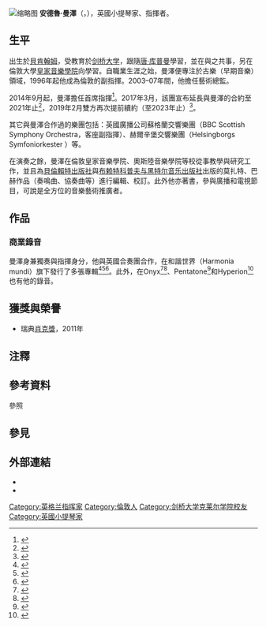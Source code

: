 [[File:Andrew_Manze.jpg|缩略图]]
'''安德魯·曼澤'''（{{lang-en|'''Andrew Manze'''}}，{{bd|1965年|1月14日||}}），英國小提琴家、指揮者。

== 生平 ==
出生於[[貝肯翰姆|貝肯翰姆]]，受教育於[[剑桥大学|剑桥大学]]，跟隨[[唐·库普曼|唐·库普曼]]學習，並在{{le|阿姆斯特丹巴洛克古樂團|Amsterdam Baroque Orchestra & Choir}}與之共事，另在倫敦大學[[皇家音樂學院_(倫敦大學)|皇家音樂學院]]向{{le|西蒙·斯丹迪奇|Simon Standage}}學習。自職業生涯之始，曼澤便專注於古樂（早期音樂）領域，1996年起他成為倫敦{{le|古樂學院樂團|Academy of Ancient Music}}的副指揮。2003–07年間，他擔任{{le|英國合奏團|The English Concert}}藝術總監。

2014年9月起，曼澤擔任{{link-de|北德廣播愛樂樂團|NDR Radiophilharmonie}}首席指揮<ref>{{cite news | url=http://www.ndr.de/der_ndr/presse/mitteilungen/pressemeldungndr11949.html | title=NDR Radiophilharmonie: Andrew Manze wird ab 2014 neuer Chefdirigent | work=NDR | author= | date=2013-03-25 | accessdate=2017-07-19 | archive-date=2021-03-04 | archive-url=https://web.archive.org/web/20210304065702/https://www.ndr.de/der_ndr/presse/mitteilungen/pressemeldungndr11949.html | dead-url=no }}</ref>。2017年3月，該團宣布延長與曼澤的合約至2021年止<ref>{{cite news | url=http://www.ndr.de/orchester_chor/radiophilharmonie/Andrew-Manze-verlaengert-Vertrag,manze264.html | title=Andrew Manze verlängert Vertrag | work=NDR | author= | date=2017-03-21 | accessdate=2017-07-19 | archive-date=2019-01-17 | archive-url=https://web.archive.org/web/20190117031116/https://www.ndr.de/orchester_chor/radiophilharmonie/Andrew-Manze-verlaengert-Vertrag,manze264.html | dead-url=no }}</ref>，2019年2月雙方再次提前續約（至2023年止）<ref>{{cite news | url=https://www.ndr.de/orchester_chor/radiophilharmonie/Andrew-Manze-bleibt-bis-2023-Chefdirigent,manze334.html | title=Andrew Manze bleibt bis 2023 Chefdirigent | work=NDR | author= | date=2019-02-22 | accessdate=2019-02-24 | archive-date=2020-10-09 | archive-url=https://web.archive.org/web/20201009004748/https://www.ndr.de/orchester_chor/radiophilharmonie/Andrew-Manze-bleibt-bis-2023-Chefdirigent,manze334.html | dead-url=no }}</ref>。

其它與曼澤合作過的樂團包括：英國廣播公司蘇格蘭交響樂團（BBC Scottish Symphony Orchestra，客座副指揮）、赫爾辛堡交響樂團（Helsingborgs Symfoniorkester
）{{efn|赫爾辛堡交響樂團與曼澤合作錄製了勃拉姆斯全本交響曲。}}等。

在演奏之餘，曼澤在倫敦皇家音樂學院、奧斯陸音樂學院等校從事教學與研究工作，並且為[[貝倫賴特出版社|貝倫賴特出版社]]與[[布赖特科普夫与黑特尔音乐出版社|布赖特科普夫与黑特尔音乐出版社]]出版的莫扎特、巴赫作品（奏鳴曲、協奏曲等）進行編輯、校訂。此外他亦著書，參與廣播和電視節目，可說是全方位的音樂藝術推廣者。

== 作品 ==
=== 商業錄音 ===
曼澤身兼獨奏與指揮身分，他與英國合奏團合作，在和諧世界（Harmonia mundi）旗下發行了多張專輯<ref>{{cite news | author=Andrew Clements | title=Corelli: Violin Sonatas Op 5: Manze/Egarr | url=https://www.theguardian.com/music/2003/feb/28/classicalmusicandopera.artsfeatures3 | work=The Guardian | date=2003-02-28 | accessdate=2017-07-19 | archive-date=2021-03-04 | archive-url=https://web.archive.org/web/20210304154217/https://www.theguardian.com/music/2003/feb/28/classicalmusicandopera.artsfeatures3 | dead-url=no }}</ref><ref>{{cite news | author=Andrew Clements | title=Mozart: Eine Kleine Nachtmusik K525; Adagio & Fugue in C minor K546 etc: English Concert/ Manze | url=https://www.theguardian.com/music/2003/aug/29/classicalmusicandopera.shopping4 | work=The Guardian | date=2003-08-28 | accessdate=2017-07-19 | archive-date=2021-03-04 | archive-url=https://web.archive.org/web/20210304065733/https://www.theguardian.com/music/2003/aug/29/classicalmusicandopera.shopping4 | dead-url=no }}</ref><ref>{{cite news | author=Andrew Clements | title=Handel: Arias & Scenes for Tenor; Padmore/ Crowe/ Blaze/ English Concert/ Manze | url=https://www.theguardian.com/music/2007/mar/30/classicalmusicandopera.shopping | work=The Guardian | date=2007-03-30 | accessdate=2017-07-19 | archive-date=2021-03-04 | archive-url=https://web.archive.org/web/20210304072009/https://www.theguardian.com/music/2007/mar/30/classicalmusicandopera.shopping | dead-url=no }}</ref>。此外，在Onyx{{譯名請求}}<ref>{{cite news | author=Fiona Maddocks | title=Vaughan Williams: Symphonies Vol 1 review – warm and lustrous | url=https://www.theguardian.com/music/2016/apr/24/vaughan-williams-symphonies-vol-1-review-royal-liverpool-philharmonic-andrew-manze-rlpo-2-8 | work=The Observer | date=2016-04-24 | accessdate=2017-07-19 | archive-date=2020-10-09 | archive-url=https://web.archive.org/web/20201009004805/https://www.theguardian.com/music/2016/apr/24/vaughan-williams-symphonies-vol-1-review-royal-liverpool-philharmonic-andrew-manze-rlpo-2-8 | dead-url=no }}</ref><ref>{{cite news | author=Fiona Maddocks | title=Vaughan Williams: A Pastoral Symphony, Symphony No 4 CD review – raw splendour | url=https://www.theguardian.com/music/2017/apr/02/vaughan-williams-pastoral-symphony-royal-liverpool-philharmonic-orchestra-manze-review-rlpo-no-4 | work=The Observer | date=2017-04-02 | accessdate=2017-07-19 | archive-date=2021-03-04 | archive-url=https://web.archive.org/web/20210304065754/https://www.theguardian.com/music/2017/apr/02/vaughan-williams-pastoral-symphony-royal-liverpool-philharmonic-orchestra-manze-review-rlpo-no-4 | dead-url=no }}</ref>、Pentatone{{譯名請求}}<ref>{{cite news | author=Erica Jeal | title=Johannes Moser: Elgar and Tchaikovsky CD review – mercurial and impulsive | url=https://www.theguardian.com/music/2017/mar/23/johannes-moser-elgar-and-tchaikovsky-cd-review | work=The Guardian | date=2017-03-23 | accessdate=2017-07-19 | archive-date=2021-03-04 | archive-url=https://web.archive.org/web/20210304072013/https://www.theguardian.com/music/2017/mar/23/johannes-moser-elgar-and-tchaikovsky-cd-review | dead-url=no }}</ref>和Hyperion{{譯名請求}}<ref>{{cite news | author=Stephen Pritchard | title=Dubois: Piano Concertos – review | url=https://www.theguardian.com/music/2013/aug/18/dubois-piano-cedric-tiberghien-review | work=The Observer | date=2013-08-17 | accessdate=2017-07-19 | archive-date=2020-10-09 | archive-url=https://web.archive.org/web/20201009004820/https://www.theguardian.com/music/2013/aug/18/dubois-piano-cedric-tiberghien-review | dead-url=no }}</ref>也有他的錄音。
{{expand list}}

== 獲獎與榮譽 ==
* 瑞典[[肖克獎|肖克獎]]，2011年

== 注釋 ==
{{notelist}}

== 參考資料 ==
;參照
{{reflist|2}}

== 參見 ==
{{Portal box|人物|古典音樂}}

== 外部連結 ==
* {{官方網站|https://andrewmanze.com/}}
* {{Discogs artist|837036}}

{{DEFAULTSORT: Manze, Andrew}}
[[Category:英格兰指挥家|Category:英格兰指挥家]]
[[Category:倫敦人|Category:倫敦人]]
[[Category:剑桥大学克莱尔学院校友|Category:剑桥大学克莱尔学院校友]]
[[Category:英國小提琴家|Category:英國小提琴家]]